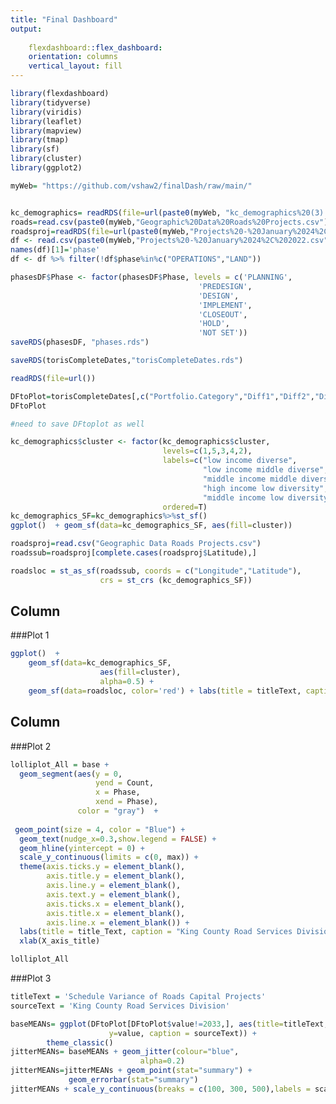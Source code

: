 ```yaml
---
title: "Final Dashboard"
output:   
  
    flexdashboard::flex_dashboard:
    orientation: columns
    vertical_layout: fill
---
```

```r
library(flexdashboard)
library(tidyverse)
library(viridis)
library(leaflet)
library(mapview)
library(tmap)
library(sf)
library(cluster)
library(ggplot2)

myWeb= "https://github.com/vshaw2/finalDash/raw/main/"


kc_demographics= readRDS(file=url(paste0(myWeb, "kc_demographics%20(3).rds")))
roads=read.csv(paste0(myWeb,"Geographic%20Data%20Roads%20Projects.csv"))
roadsproj=readRDS(file=url(paste0(myWeb,"Projects%20-%20January%2024%2C%202022.rds")))
df <- read.csv(paste0(myWeb,"Projects%20-%20January%2024%2C%202022.csv"))
names(df)[1]='phase'
df <- df %>% filter(!df$phase%in%c("OPERATIONS","LAND"))
```

```r
phasesDF$Phase <- factor(phasesDF$Phase, levels = c('PLANNING',
                                          'PREDESIGN',
                                          'DESIGN',
                                          'IMPLEMENT',
                                          'CLOSEOUT',
                                          'HOLD',
                                          'NOT SET'))
saveRDS(phasesDF, "phases.rds")


```

```r
saveRDS(torisCompleteDates,"torisCompleteDates.rds")

readRDS(file=url())

DFtoPlot=torisCompleteDates[,c("Portfolio.Category","Diff1","Diff2","Diff3")]
DFtoPlot

#need to save DFtoplot as well 
```

```r
kc_demographics$cluster <- factor(kc_demographics$cluster,
                                  levels=c(1,5,3,4,2),
                                  labels=c("low income diverse",
                                           "low income middle diverse",
                                           "middle income middle diverse", 
                                           "high income low diversity", 
                                           "middle income low diversity"),
                                  ordered=T)
kc_demographics_SF=kc_demographics%>%st_sf()
ggplot()  + geom_sf(data=kc_demographics_SF, aes(fill=cluster))

roadsproj=read.csv("Geographic Data Roads Projects.csv")
roadssub=roadsproj[complete.cases(roadsproj$Latitude),]

roadsloc = st_as_sf(roadssub, coords = c("Longitude","Latitude"), 
                    crs = st_crs (kc_demographics_SF))
```

Column {data-width=600}
-----------------------------------------------------------------------

###Plot 1 
```r
ggplot()  + 
    geom_sf(data=kc_demographics_SF, 
                    aes(fill=cluster), 
                    alpha=0.5) +  
    geom_sf(data=roadsloc, color='red') + labs(title = titleText, caption = "King County") + theme(plot.title = element_text(hjust = 0.5)) + guides(fill=guide_legend(title="ESJ Score by Census Tract"))
```

Column {data-width=400}
-----------------------------------------------------------------------

###Plot 2
```r
lolliplot_All = base + 
  geom_segment(aes(y = 0, 
                   yend = Count, 
                   x = Phase, 
                   xend = Phase),
               color = "gray")  +
  
 geom_point(size = 4, color = "Blue") +
  geom_text(nudge_x=0.3,show.legend = FALSE) +
  geom_hline(yintercept = 0) +
  scale_y_continuous(limits = c(0, max)) + 
  theme(axis.ticks.y = element_blank(),
        axis.title.y = element_blank(),
        axis.line.y = element_blank(),
        axis.text.y = element_blank(),
        axis.ticks.x = element_blank(),
        axis.title.x = element_blank(),
        axis.line.x = element_blank()) +
  labs(title = title_Text, caption = "King County Road Services Division") +
  xlab(X_axis_title)

lolliplot_All
```

###Plot 3 
```r
titleText = 'Schedule Variance of Roads Capital Projects'
sourceText = 'King County Road Services Division'

baseMEANs= ggplot(DFtoPlot[DFtoPlot$value!=2033,], aes(title=titleText, x=Portfolio.Category,
                      y=value, caption = sourceText)) +
        theme_classic()
jitterMEANs= baseMEANs + geom_jitter(colour="blue",
                             alpha=0.2)
jitterMEANs=jitterMEANs + geom_point(stat="summary") +
             geom_errorbar(stat="summary")
jitterMEANs + scale_y_continuous(breaks = c(100, 300, 500),labels = scales::comma) + labs(title = titleText, caption = sourceText) + xlab("Engineering Unit") + ylab("Milestone Schedule Variance (Days)") + theme(plot.title = element_text(hjust = 0.5))
```

